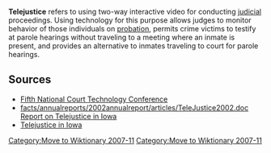 '''Telejustice''' refers to using two-way interactive video for conducting [[judicial]] proceedings. Using technology for this purpose allows judges to monitor behavior of those individuals on [[probation]], permits crime victims to testify at parole hearings without traveling to a meeting where an inmate is present, and provides an alternative to inmates traveling to court for parole hearings.

==Sources==
* [http://ctl.ncsc.dni.us/bbsfiles/ctc5_rom/208.HTM Fifth National Court Technology Conference]
* [http://www.icn.state.ia.us/news facts/annualreports/2002annualreport/articles/TeleJustice2002.doc Report on Telejustice in Iowa]
* [http://www.icn.state.ia.us/about_icn/users/telejustice.html Telejustice in Iowa]

[[Category:Move to Wiktionary 2007-11]]

[[Category:Move to Wiktionary 2007-11]]